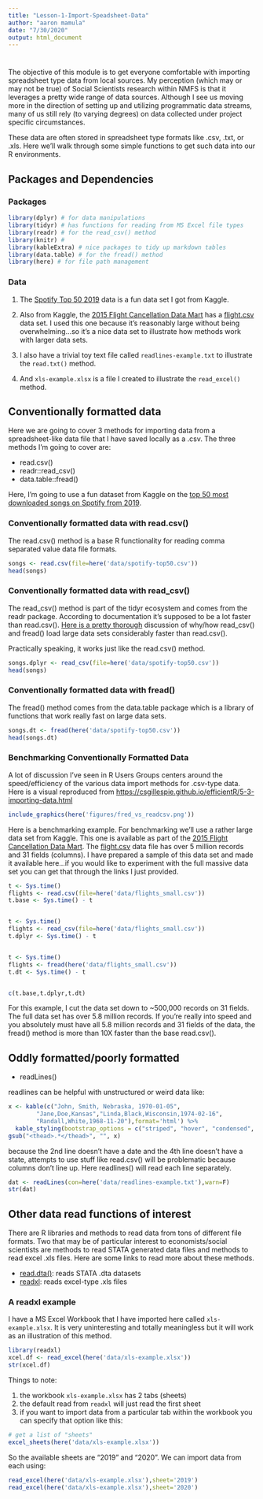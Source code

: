 ```yaml
---
title: "Lesson-1-Import-Speadsheet-Data"
author: "aaron mamula"
date: "7/30/2020"
output: html_document
---
```


# {.tabset .tabset-fade .tabset-pills}

The objective of this module is to get everyone comfortable with importing spreadsheet type data from local sources. My perception (which may or may not be true) of Social Scientists research within NMFS is that it leverages a pretty wide range of data sources. Although I see us moving more in the direction of setting up and utilizing programmatic data streams, many of us still rely (to varying degrees) on data collected under project specific circumstances.

These data are often stored in spreadsheet type formats like .csv, .txt, or .xls. Here we'll walk through some simple functions to get such data into our R environments. 

## Packages and Dependencies {.tabset}

### Packages

```r
library(dplyr) # for data manipulations
library(tidyr) # has functions for reading from MS Excel file types
library(readr) # for the read_csv() method
library(knitr) # 
library(kableExtra) # nice packages to tidy up markdown tables
library(data.table) # for the fread() method
library(here) # for file path management
```

### Data

1. The [Spotify Top 50 2019](https://www.kaggle.com/leonardopena/top50spotify2019/version/1#) data is a fun data set I got from Kaggle.

2. Also from Kaggle, the [2015 Flight Cancellation Data Mart](https://www.kaggle.com/usdot/flight-delays) has a [flight.csv](https://www.kaggle.com/usdot/flight-delays#flights.csv) data set. I used this one because it's reasonably large without being overwhelming...so it's a nice data set to illustrate how methods work with larger data sets.

3. I also have a trivial toy text file called ```readlines-example.txt``` to illustrate the ```read.txt()``` method.

4. And ```xls-example.xlsx``` is a file I created to illustrate the ```read_excel()``` method.

## Conventionally formatted data {.tabset}

Here we are going to cover 3 methods for importing data from a spreadsheet-like data file that I have saved locally as a .csv. The three methods I'm going to cover are:

* read.csv()
* readr::read_csv()
* data.table::fread()

Here, I'm going to use a fun dataset from Kaggle on the [top 50 most downloaded songs on Spotify from 2019](https://www.kaggle.com/leonardopena/top50spotify2019/version/1#). 

### Conventionally formatted data with read.csv()

The read.csv() method is a base R functionality for reading comma separated value data file formats.

```r
songs <- read.csv(file=here('data/spotify-top50.csv'))
head(songs)
```

### Conventionally formatted data with read_csv()

The read_csv() method is part of the tidyr ecosystem and comes from the readr package. According to documentation it's supposed to be a lot faster than read.csv(). [Here is a pretty thorough](https://csgillespie.github.io/efficientR/5-3-importing-data.html) discussion of why/how read_csv() and fread() load large data sets considerably faster than read.csv().

Practically speaking, it works just like the read.csv() method.

```r
songs.dplyr <- read_csv(file=here('data/spotify-top50.csv'))
head(songs)
```

### Conventionally formatted data with fread()

The fread() method comes from the data.table package which is a library of functions that work really fast on large data sets.

```r
songs.dt <- fread(here('data/spotify-top50.csv'))
head(songs.dt)
```

### Benchmarking Conventionally Formatted Data

A lot of discussion I've seen in R Users Groups centers around the speed/efficiency of the various data import methods for .csv-type data. Here is a visual reproduced from [https://csgillespie.github.io/efficientR/5-3-importing-data.html](https://csgillespie.github.io/efficientR/5-3-importing-data.html)

```r
include_graphics(here('figures/fred_vs_readcsv.png'))
```

Here is a benchmarking example. For benchmarking we'll use a rather large data set from Kaggle. This one is available as part of the [2015 Flight Cancellation Data Mart](https://www.kaggle.com/usdot/flight-delays). The [flight.csv](https://www.kaggle.com/usdot/flight-delays#flights.csv) data file has over 5 million records and 31 fields (columns). I have prepared a sample of this data set and made it available here...if you would like to experiment with the full massive data set you can get that through the links I just provided.

```r

t <- Sys.time()
flights <- read.csv(file=here('data/flights_small.csv'))
t.base <- Sys.time() - t


t <- Sys.time()
flights <- read_csv(file=here('data/flights_small.csv'))
t.dplyr <- Sys.time() - t


t <- Sys.time()
flights <- fread(here('data/flights_small.csv'))
t.dt <- Sys.time() - t


c(t.base,t.dplyr,t.dt)
```

For this example, I cut the data set down to ~500,000 records on 31 fields. The full data set has over 5.8 million records. If you're really into speed and you absolutely must have all 5.8 million records and 31 fields of the data, the fread() method is more than 10X faster than the base read.csv().

## Oddly formatted/poorly formatted 

* readLines()

readlines can be helpful with unstructured or weird data like:

```r
x <- kable(c("John, Smith, Nebraska, 1970-01-05",
        "Jane,Doe,Kansas","Linda,Black,Wisconsin,1974-02-16",
        "Randall,White,1968-11-20"),format='html') %>%
  kable_styling(bootstrap_options = c("striped", "hover", "condensed", "responsive")) 
gsub("<thead>.*</thead>", "", x)
```

because the 2nd line doesn't have a date and the 4th line doesn't have a state, attempts to use stuff like read.csv() will be problematic because columns don't line up. Here readlines() will read each line separately.

```r
dat <- readLines(con=here('data/readlines-example.txt'),warn=F)
str(dat)
```

## Other data read functions of interest

There are R libraries and methods to read data from tons of different file formats. Two that may be of particular interest to economists/social scientists are methods to read STATA generated data files and methods to read excel .xls files. Here are some links to read more about these methods.

* [read.dta()](https://www.rdocumentation.org/packages/foreign/versions/0.8-75/topics/read.dta): reads STATA .dta datasets
* [readxl](https://readxl.tidyverse.org/): reads excel-type .xls files

### A readxl example

I have a MS Excel Workbook that I have imported here called ```xls-example.xlsx```. It is very uninteresting and totally meaningless but it will work as an illustration of this method.

```r
library(readxl)
xcel.df <- read_excel(here('data/xls-example.xlsx'))
str(xcel.df)
```

Things to note:

1. the workbook ```xls-example.xlsx``` has 2 tabs (sheets)
2. the default read from ```readxl``` will just read the first sheet
3. if you want to import data from a particular tab within the workbook you can specify that option like this:

```r
# get a list of "sheets"
excel_sheets(here('data/xls-example.xlsx'))
```

So the available sheets are "2019" and "2020". We can import data from each using:

```r
read_excel(here('data/xls-example.xlsx'),sheet='2019')
read_excel(here('data/xls-example.xlsx'),sheet='2020')

```

